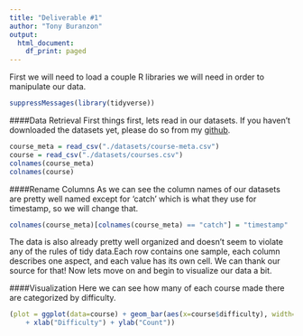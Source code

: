 ```yaml
---
title: "Deliverable #1"
author: "Tony Buranzon"
output:
  html_document:
    df_print: paged
---
```


First we will need to load a couple R libraries we will need in order to manipulate our data.
```r
suppressMessages(library(tidyverse))
```

####Data Retrieval
First things first, lets read in our datasets. If you haven't downloaded the datasets yet, please do so from my [github](https://github.com/introdsci/DataScience-tonyburanzon).


```r
course_meta = read_csv("./datasets/course-meta.csv")
course = read_csv("./datasets/courses.csv")
colnames(course_meta)
colnames(course)
```

####Rename Columns
As we can see the column names of our datasets are pretty well named except for 'catch' which is what they use for timestamp, so we will change that.
```r
colnames(course_meta)[colnames(course_meta) == "catch"] = "timestamp"
```

The data is also already pretty well organized and doesn't seem to violate any of the rules of tidy data.Each row contains one sample, each column describes one aspect, and each value has its own cell. We can thank our source for that! Now lets move on and begin to visualize our data a bit. 

####Visualization
Here we can see how many of each course made there are categorized by difficulty.

```r
(plot = ggplot(data=course) + geom_bar(aes(x=course$difficulty), width=.3, fill='blue') 
    + xlab("Difficulty") + ylab("Count"))
```



